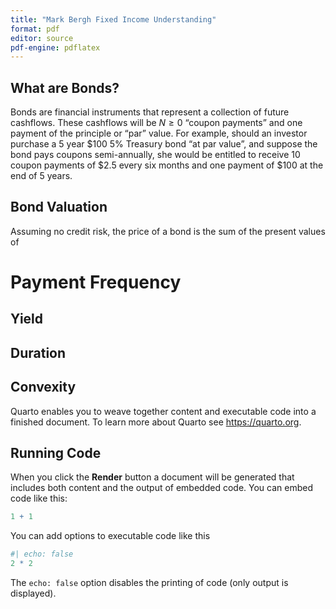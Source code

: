 ```yaml
---
title: "Mark Bergh Fixed Income Understanding"
format: pdf
editor: source
pdf-engine: pdflatex
---
```


## What are Bonds?

Bonds are financial instruments that represent a collection of future cashflows. These cashflows will be $N \geq 0$ "coupon payments" and one payment of the principle or "par" value. For example, should an investor purchase a 5 year \$100 5% Treasury bond "at par value", and suppose the bond pays coupons semi-annually, she would be entitled to receive 10 coupon payments of \$2.5 every six months and one payment of \$100 at the end of 5 years.

## Bond Valuation

Assuming no credit risk, the price of a bond is the sum of the present values of

# Payment Frequency

## Yield

## Duration

## Convexity

Quarto enables you to weave together content and executable code into a finished document. To learn more about Quarto see <https://quarto.org>.

## Running Code

When you click the **Render** button a document will be generated that includes both content and the output of embedded code. You can embed code like this:

```r
1 + 1
```

You can add options to executable code like this

```r
#| echo: false
2 * 2
```

The `echo: false` option disables the printing of code (only output is displayed).
